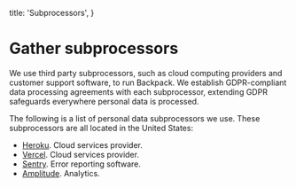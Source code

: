   title: 'Subprocessors',
}

# Gather subprocessors

We use third party subprocessors, such as cloud computing providers and customer support software, to run Backpack. We establish GDPR-compliant data processing agreements with each subprocessor, extending GDPR safeguards everywhere personal data is processed.

The following is a list of personal data subprocessors we use. These subprocessors are all located in the United States:

- [Heroku](https://devcenter.heroku.com/articles/gdpr). Cloud services provider.
- [Vercel](https://vercel.com/legal/privacy-policy). Cloud services provider.
- [Sentry](https://blog.sentry.io/2018/03/14/gdpr-sentry-and-you). Error reporting software.
- [Amplitude](https://amplitude.com/amplitude-security-and-privacy/privacy). Analytics.
